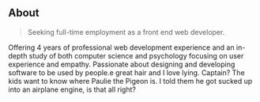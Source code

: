 ## About

> Seeking full-time employment as a front end web developer.

Offering 4 years of professional web development experience and an in-depth study of both computer science and psychology focusing on user experience and empathy. Passionate about designing and developing software to be used by people.e great hair and I love lying. Captain? The kids want to know where Paulie the Pigeon is. I told them he got sucked up into an airplane engine, is that all right?
